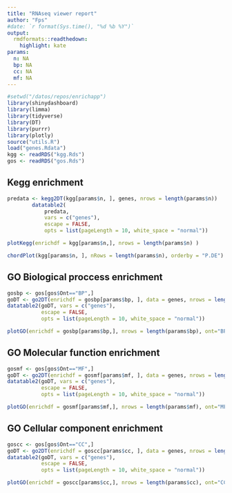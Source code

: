 ```yaml
---
title: "RNAseq viewer report"
author: "Fps"
#date: `r format(Sys.time(), "%d %b %Y")`
output:
  rmdformats::readthedown:
    highlight: kate
params:
  n: NA
  bp: NA
  cc: NA
  mf: NA
---
```



```r
#setwd("/datos/repos/enrichapp")
library(shinydashboard)
library(limma)
library(tidyverse)
library(DT)
library(purrr)
library(plotly)
source("utils.R")
load("genes.Rdata")
kgg <- readRDS("kgg.Rds")
gos <- readRDS("gos.Rds")
```

## Kegg enrichment 

```r
predata <- kegg2DT(kgg[params$n, ], genes, nrows = length(params$n))
        datatable2(
            predata,
            vars = c("genes"),
            escape = FALSE,
            opts = list(pageLength = 10, white_space = "normal"))
```

```r
plotKegg(enrichdf = kgg[params$n,], nrows = length(params$n) ) 
```

```r
chordPlot(kgg[params$n, ], nRows = length(params$n), orderby = "P.DE")
```

## GO Biological proccess enrichment

```r
gosbp <- gos[gos$Ont=="BP",]
goDT <- go2DT(enrichdf = gosbp[params$bp, ], data = genes, nrows = length(params$bp))
datatable2(goDT, vars = c("genes"),
           escape = FALSE,
           opts = list(pageLength = 10, white_space = "normal"))
```

```r
plotGO(enrichdf = gosbp[params$bp,], nrows = length(params$bp), ont="BP")
```


## GO Molecular function enrichment

```r
gosmf <- gos[gos$Ont=="MF",]
goDT <- go2DT(enrichdf = gosmf[params$mf, ], data = genes, nrows = length(params$mf))
datatable2(goDT, vars = c("genes"),
           escape = FALSE,
           opts = list(pageLength = 10, white_space = "normal"))
```

```r
plotGO(enrichdf = gosmf[params$mf,], nrows = length(params$mf), ont="MF")
```

## GO Cellular component enrichment 

```r
goscc <- gos[gos$Ont=="CC",]
goDT <- go2DT(enrichdf = goscc[params$cc, ], data = genes, nrows = length(params$cc))
datatable2(goDT, vars = c("genes"),
           escape = FALSE,
           opts = list(pageLength = 10, white_space = "normal"))
```

```r
plotGO(enrichdf = goscc[params$cc,], nrows = length(params$cc), ont="CC")
```
